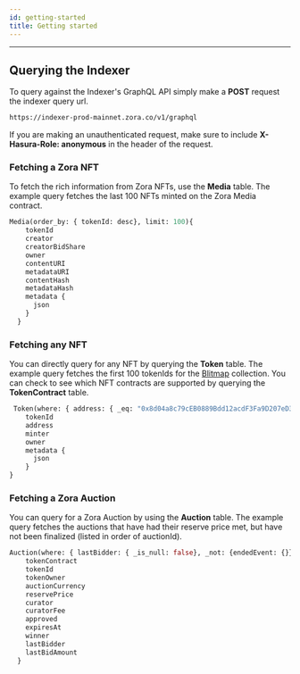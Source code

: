 ```yaml
---
id: getting-started
title: Getting started
---
```


---

## Querying the Indexer

To query against the Indexer's GraphQL API simply make a **POST** request the indexer query url.

```bash
https://indexer-prod-mainnet.zora.co/v1/graphql
```

If you are making an unauthenticated request, make sure to include **X-Hasura-Role: anonymous** in the header of the request.

### Fetching a Zora NFT

To fetch the rich information from Zora NFTs, use the **Media** table. The example query fetches the last 100 NFTs minted
on the Zora Media contract.

```graphql
Media(order_by: { tokenId: desc}, limit: 100){
    tokenId
    creator
    creatorBidShare
    owner
    contentURI
    metadataURI
    contentHash
    metadataHash
    metadata {
      json
    }
  }
```

### Fetching any NFT

You can directly query for any NFT by querying the **Token** table. The example query fetches the first 100 tokenIds for the
[Blitmap](https://www.blitmap.com/) collection. You can check to see which NFT contracts are supported by querying the
**TokenContract** table.

```graphql
 Token(where: { address: { _eq: "0x8d04a8c79cEB0889Bdd12acdF3Fa9D207eD3Ff63"}}, order_by: { tokenId: asc} limit: 100){
    tokenId
    address
    minter
    owner
    metadata {
      json
    }
}
```

### Fetching a Zora Auction

You can query for a Zora Auction by using the **Auction** table. The example query fetches the auctions that have had
their reserve price met, but have not been finalized (listed in order of auctionId).

```graphql
Auction(where: { lastBidder: { _is_null: false}, _not: {endedEvent: {}} }, order_by: { auctionId: desc}, limit:10) {
    tokenContract
    tokenId
    tokenOwner
    auctionCurrency
    reservePrice
    curator
    curatorFee
    approved
    expiresAt
    winner
    lastBidder
    lastBidAmount
  }
```
